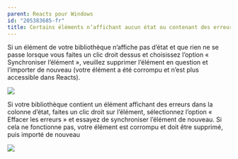```yaml
---
parent: Reacts pour Windows
id: "205383685-fr"
title: Certains éléments n’affichant aucun état ou contenant des erreurs dans la colonne d’état ne peuvent pas être supprimés
---
```

Si un élément de votre bibliothèque n’affiche pas d’état et que rien ne se passe lorsque vous faites un clic droit dessus et choisissez l’option « Synchroniser l’élément », veuillez supprimer l’élément en question et l’importer de nouveau (votre élément a été corrompu et n’est plus accessible dans Reacts).

![](@assets/attachments/Asset_no_status.png)

Si votre bibliothèque contient un élément affichant des erreurs dans la colonne d’état, faites un clic droit sur l’élément, sélectionnez l’option « Effacer les erreurs » et essayez de synchroniser l’élément de nouveau. Si cela ne fonctionne pas, votre élément est corrompu et doit être supprimé, puis importé de nouveau

![](@assets/attachments/Asset_no_status_2.png)
